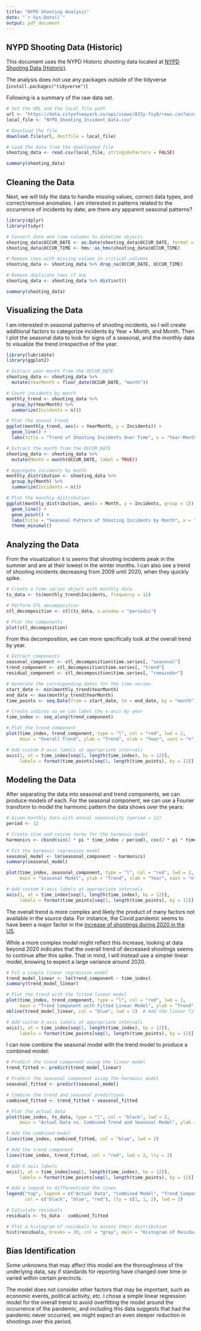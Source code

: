 ```yaml
---
title: "NYPD Shooting Analysis"
date: "`r Sys.Date()`"
output: pdf_document
---
```


## NYPD Shooting Data (Historic)

This document uses the NYPD Historic shooting data located at [NYPD Shooting Data (Historic)](https://data.cityofnewyork.us/api/views/833y-fsy8/rows.csv?accessType=DOWNLOAD "NYPD Shooting Data (Historic)").

The analysis does not use any packages outside of the tidyverse (`install.packages("tidyverse")`)

Following is a summary of the raw data set.

```r
# Set the URL and the local file path
url <- "https://data.cityofnewyork.us/api/views/833y-fsy8/rows.csv?accessType=DOWNLOAD"
local_file <- "NYPD_Shooting_Incident_Data.csv"

# Download the file
download.file(url, destfile = local_file)

# Load the data from the downloaded file
shooting_data <- read.csv(local_file, stringsAsFactors = FALSE)

summary(shooting_data)
```

## Cleaning the Data

Next, we will tidy the data to handle missing values, correct data types, and correct/remove anomalies. I am interested in patterns related to the occurrence of incidents by date; are there any apparent seasonal patterns?

```r
library(dplyr)
library(tidyr)

# Convert date and time columns to datetime objects
shooting_data$OCCUR_DATE <- as.Date(shooting_data$OCCUR_DATE, format = "%m/%d/%Y")
shooting_data$OCCUR_TIME <- hms::as_hms(shooting_data$OCCUR_TIME)

# Remove rows with missing values in critical columns
shooting_data <- shooting_data %>% drop_na(OCCUR_DATE, OCCUR_TIME)

# Remove duplicate rows if any
shooting_data <- shooting_data %>% distinct()

summary(shooting_data)

```

## Visualizing the Data

I am interested in seasonal patterns of shooting incidents, so I will create additional factors to categorize incidents by Year + Month, and Month. Then I plot the seasonal data to look for signs of a seasonal, and the monthly data to visualize the trend irrespective of the year.

```r

library(lubridate)
library(ggplot2)

# Extract year-month from the OCCUR_DATE
shooting_data <- shooting_data %>%
  mutate(YearMonth = floor_date(OCCUR_DATE, "month"))

# Count incidents by month
monthly_trend <- shooting_data %>%
  group_by(YearMonth) %>%
  summarize(Incidents = n())

# Plot the annual trend
ggplot(monthly_trend, aes(x = YearMonth, y = Incidents)) +
  geom_line() +
  labs(title = "Trend of Shooting Incidents Over Time", x = "Year-Month", y = "Number of Incidents")

# Extract the month from the OCCUR_DATE
shooting_data <- shooting_data %>%
  mutate(Month = month(OCCUR_DATE, label = TRUE))

# Aggregate incidents by month
monthly_distribution <- shooting_data %>%
  group_by(Month) %>%
  summarize(Incidents = n())

# Plot the monthly distribution
ggplot(monthly_distribution, aes(x = Month, y = Incidents, group = 1)) +
  geom_line() +
  geom_point() +
  labs(title = "Seasonal Pattern of Shooting Incidents by Month", x = "Month", y = "Number of Incidents") +
  theme_minimal()

```

## Analyzing the Data

From the visualization it is seems that shooting incidents peak in the summer and are at their lowest in the winter months. I can also see a trend of shooting incidents decreasing from 2009 until 2020, when they quickly spike.

```r

# Create a time series object with monthly data
ts_data <- ts(monthly_trend$Incidents, frequency = 12)

# Perform STL decomposition
stl_decomposition <- stl(ts_data, s.window = "periodic")

# Plot the components
plot(stl_decomposition)

```

From this decomposition, we can more specifically look at the overall trend by year.

```r

# Extract components
seasonal_component <- stl_decomposition$time.series[, "seasonal"]
trend_component <- stl_decomposition$time.series[, "trend"]
residual_component <- stl_decomposition$time.series[, "remainder"]

# Generate the corresponding dates for the time series
start_date <- min(monthly_trend$YearMonth)
end_date <- max(monthly_trend$YearMonth)
time_points <- seq.Date(from = start_date, to = end_date, by = "month")

# Create indices so we can label the x-axis by year
time_index <- seq_along(trend_component)

# Plot the trend component
plot(time_index, trend_component, type = "l", col = "red", lwd = 2,
     main = "Overall Trend", ylab = "Trend", xlab = "Year", xaxt = "n")

# Add custom X-axis labels at appropriate intervals
axis(1, at = time_index[seq(1, length(time_index), by = 12)], 
     labels = format(time_points[seq(1, length(time_points), by = 12)], "%Y"), las = 2)

```

## Modeling the Data

After separating the data into seasonal and trend components, we can produce models of each. For the seasonal component, we can use a Fourier transform to model the harmonic pattern the data shows over the years:

```r

# Given monthly data with annual seasonality (period = 12)
period <- 12

# Create sine and cosine terms for the harmonic model
harmonics <- cbind(sin(2 * pi * time_index / period), cos(2 * pi * time_index / period))

# Fit the harmonic regression model
seasonal_model <- lm(seasonal_component ~ harmonics)
summary(seasonal_model)

plot(time_index, seasonal_component, type = "l", col = "red", lwd = 2,
     main = "Seasonal Model", ylab = "Trend", xlab = "Year", xaxt = "n") 

# Add custom X-axis labels at appropriate intervals
axis(1, at = time_index[seq(1, length(time_index), by = 12)], 
     labels = format(time_points[seq(1, length(time_points), by = 12)], "%Y"), las = 2)

```

The overall trend is more complex and likely the product of many factors not available in the source data. For instance, the Covid pandemic seems to have been a major factor in the [increase of shootings during 2020 in the US](https://everytownresearch.org/report/gun-violence-and-covid-19-in-2020-a-year-of-colliding-crises/).

While a more complex model might reflect this increase, looking at data beyond 2020 indicates that the overall trend of decreased shootings seems to continue after this spike. That in mind, I will instead use a simpler linear model, knowing to expect a large variance around 2020.

```r

# Fit a simple linear regression model
trend_model_linear <- lm(trend_component ~ time_index)
summary(trend_model_linear)

# Plot the trend with the fitted linear model
plot(time_index, trend_component, type = "l", col = "red", lwd = 2,
     main = "Trend Component with Fitted Linear Model", ylab = "Trend", xlab = "Year", xaxt="n")
abline(trend_model_linear, col = "blue", lwd = 2)  # Add the linear fit

# Add custom X-axis labels at appropriate intervals
axis(1, at = time_index[seq(1, length(time_index), by = 12)], 
     labels = format(time_points[seq(1, length(time_points), by = 12)], "%Y"), las = 2)

```

I can now combine the seasonal model with the trend model to produce a combined model:

```r

# Predict the trend component using the linear model
trend_fitted <- predict(trend_model_linear)

# Predict the seasonal component using the harmonic model
seasonal_fitted <- predict(seasonal_model)

# Combine the trend and seasonal predictions
combined_fitted <- trend_fitted + seasonal_fitted

# Plot the actual data
plot(time_index, ts_data, type = "l", col = "black", lwd = 2,
     main = "Actual Data vs. Combined Trend and Seasonal Model", ylab = "Shootings", xlab = "Year", xaxt = "n")

# Add the combined model
lines(time_index, combined_fitted, col = "blue", lwd = 2)

# Add the trend component
lines(time_index, trend_fitted, col = "red", lwd = 2, lty = 2)

# Add X-axis labels
axis(1, at = time_index[seq(1, length(time_index), by = 12)], 
     labels = format(time_points[seq(1, length(time_points), by = 12)], "%Y"), las = 2)

# Add a legend to differentiate the lines
legend("top", legend = c("Actual Data", "Combined Model", "Trend Component"),
       col = c("black", "blue", "red"), lty = c(1, 1, 2), lwd = 2)

# Calculate residuals
residuals <- ts_data - combined_fitted

# Plot a histogram of residuals to assess their distribution
hist(residuals, breaks = 20, col = "gray", main = "Histogram of Residuals", xlab = "Residuals")

```

## Bias Identification

Some unknowns that may affect this model are the thoroughness of the underlying data, say if standards for reporting have changed over time or varied within certain precincts.

The model does not consider other factors that may be important, such as economic events, political activity, etc. I chose a simple linear regression model for the overall trend to avoid overfitting the model around the occurrence of the pandemic, and including this data suggests that had the pandemic never occurred, we might expect an even steeper reduction in shootings over this period.